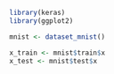```r
library(keras) 
library(ggplot2)
```

```r
mnist <- dataset_mnist()
```

```r
x_train <- mnist$train$x
x_test <- mnist$test$x
```

